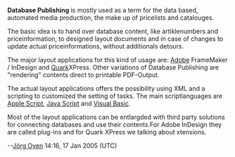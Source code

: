 '''Database Publishing''' is mostly used as a term for the data based, automated media production, the make up of pricelists and catalouges.

The basic idea is to hand over database content, like artiklenumbers and priceinformation, to designed layout documents and in case of changes to update actual priceinformations, without additionals detours.

The major layout applications for this kind of usage are: [http://www.adobe.com Adobe] FrameMaker / InDesign and [http://www.quark.com Quark]XPress. Other variations of Database Publishing are "rendering" contents direct to printable PDF-Output.

The actual layout applications offers the possibility using XML and a scripting to customized the setting of tasks. The main scriptlanguages are  [http://en.wikipedia.org/wiki/Apple_Script Apple Script], [http://en.wikipedia.org/wiki/Java_Script Java Script] and [http://en.wikipedia.org/wiki/Visual_Basic Visual Basic].

Most of the layout applications can be entlargded with third party solutions for connecting databases and use their contents.For Adobe InDesign they are called plug-ins and for Quark XPress we talking about xtensions.

--[[User:Jörg Oyen|Jörg Oyen]] 14:16, 17 Jan 2005 (UTC)